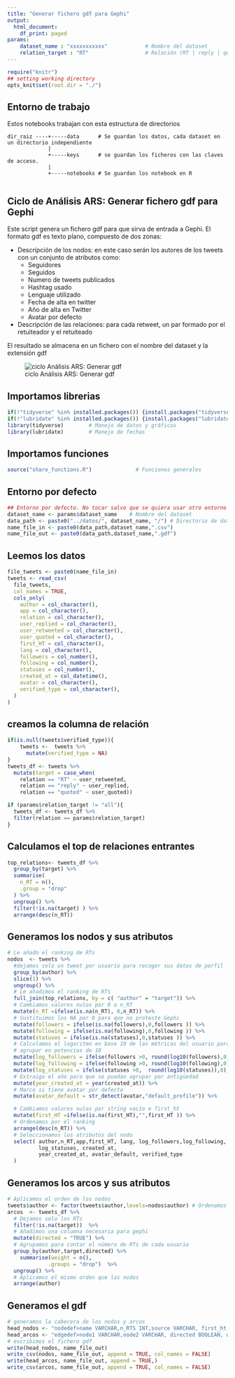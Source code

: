 ---
title: "Generar fichero gdf para Gephi"
output:
  html_document:
    df_print: paged
params:
    dataset_name : "xxxxxxxxxxx"            # Nombre del dataset
    relation_target : "RT"                  # Relación (RT | reply | quoted | all) 
---

```{r setup, 	echo = TRUE,message = FALSE,	warning = FALSE,include=FALSE, cache = FALSE}

require("knitr")
## setting working directory
opts_knit$set(root.dir = "./")
```

## Entorno de trabajo

Estos notebooks trabajan con esta estructura de directorios

```         
dir_raiz ----+-----data      # Se guardan los datos, cada dataset en un directorio independiente
             |
             +-----keys      # se guardan los ficheros con las claves de acceso. 
             |
             +-----notebooks # Se guardan los notebook en R
             
```

## Ciclo de Análisis ARS: Generar fichero gdf para Gephi

Este script genera un fichero gdf para que sirva de entrada a Gephi. El formato gdf es texto plano, compuesto de dos zonas:

-   Descripción de los nodos: en este caso serán los autores de los tweets con un conjunto de atributos como:
    -   Seguidores
    -   Seguidos
    -   Numero de tweets publicados
    -   Hashtag usado
    -   Lenguaje utilizado
    -   Fecha de alta en twitter
    -   Año de alta en Twitter
    -   Avatar por defecto
-   Descripción de las relaciones: para cada retweet, un par formado por el retuiteador y el retuiteado

El resultado se almacena en un fichero con el nombre del dataset y la extensión gdf

![ciclo Análisis ARS: Generar gdf](https://github.com/congosto/congosto.github.io/raw/master/ciclo_ARS_csv2gdf.jpg)

## Importamos librerias

```{r libraries}
if(!"tidyverse" %in% installed.packages()) {install.packages("tidyverse")}
if(!"lubridate" %in% installed.packages()) {install.packages("lubridate")}
library(tidyverse)        # Manejo de datos y gráficas
library(lubridate)        # Manejo de fechas
```

## Importamos funciones

```{r functions}
source("share_functions.R")              # Funciones generales
```

## Entorno por defecto

```{r environment}
## Entorno por defecto. No tocar salvo que se quiera usar otro entorno
dataset_name <- params$dataset_name    # Nombre del dataset
data_path <- paste0("../datos/", dataset_name, "/") # Directorio de datos
name_file_in <- paste0(data_path,dataset_name,".csv")
name_file_out <- paste0(data_path,dataset_name,".gdf")
```

## Leemos los datos

```{r read_data, warning=FALSE}
file_tweets <- paste0(name_file_in)
tweets <- read_csv(
  file_tweets,
  col_names = TRUE,
  cols_only( 
    author = col_character(),
    app = col_character(),
    relation = col_character(),
    user_replied = col_character(),
    user_retweeted = col_character(),
    user_quoted = col_character(),
    first_HT = col_character(),
    lang = col_character(),
    followers = col_number(),
    following = col_number(),
    statuses = col_number(),
    created_at = col_datetime(),
    avatar = col_character(),
    verified_type = col_character(),
  )
)

```

## creamos la columna de relación

```{r columna_relación}
if(is.null(tweets$verified_type)){ 
    tweets <-  tweets %>%
      mutate(verified_type = NA)
}
tweets_df <- tweets %>%
  mutate(target = case_when(
    relation == "RT" ~ user_retweeted,
    relation == "reply" ~ user_replied,
    relation == "quoted" ~ user_quoted)) 

if (params$relation_target != "all"){
  tweets_df <- tweets_df %>%
  filter(relation == params$relation_target)
}


```

## Calculamos el top de relaciones entrantes

```{r top_relaciones_entrantes}
top_relations<- tweets_df %>%
  group_by(target) %>%
  summarise(
    n_RT = n(),
    .group = "drop"
  ) %>%
  ungroup() %>%
  filter(!is.na(target) ) %>%
  arrange(desc(n_RT))
```

## Generamos los nodos y sus atributos

```{r nodes}
# Le añado el ranking de RTs
nodos  <- tweets %>%
  #dejamos solo un tweet por usuario para recoger sus datos de perfil
  group_by(author) %>% 
  slice(1) %>%
  ungroup() %>%
  # Le añadimos el ranking de RTs
  full_join(top_relations, by = c( "author" = "target")) %>%
  # Cambiamos valores nulos por 0 a n_RT
  mutate(n_RT =ifelse(is.na(n_RT), 0,n_RT)) %>%
  # Sustituimos los NA por 0 para que no proteste Gephi
  mutate(followers = ifelse(is.na(followers),0,followers )) %>%
  mutate(following = ifelse(is.na(following),0,following )) %>%
  mutate(statuses = ifelse(is.na(statuses),0,statuses )) %>%
  # Calculamos el logaritmo en base 10 de las métricas del usuario para que se puedan
  # agrupar en potencias de 10
  mutate(log_followers = ifelse(followers >0, round(log10(followers),0),0 )) %>%
  mutate(log_following = ifelse(following >0, round(log10(following),0),0 )) %>%
  mutate(log_statuses = ifelse(statuses >0,  round(log10(statuses)),0),0 ) %>%
  # Extraigo el año para que se puedan agrupar por antigüedad
  mutate(year_created_at = year(created_at)) %>%
  # Marco si tiene avatar por defecto
  mutate(avatar_default = str_detect(avatar,"default_profile")) %>%

  # Cambiamos valores nulos por string vacío e first_ht
  mutate(first_HT =ifelse(is.na(first_HT),"",first_HT )) %>%
  # Ordenamos por el ranking
  arrange(desc(n_RT)) %>%
  # Seleccionamos los atributos del nodo
  select( author,n_RT,app,first_HT, lang, log_followers,log_following,
          log_statuses, created_at,
          year_created_at, avatar_default, verified_type
  )
```

## Generamos los arcos y sus atributos

```{r arcs}
# Aplicamos el orden de los nodos
tweets$author <- factor(tweets$author,levels=nodos$author) # Ordenamos según nodos
arcos  <- tweets_df %>%
  # Dejamos solo los RTs
  filter(!is.na(target))  %>%
  # Añadimos una columna necesaria para gephi
  mutate(directed = "TRUE") %>%
  # Agrupamos para contar el número de RTs de cada usuario
  group_by(author,target,directed) %>% 
    summarise(weight = n(),
             .groups = "drop")  %>%
  ungroup() %>%
  # Aplicamos el mismo orden que los nodos
  arrange(author)
```

## Generamos el gdf

```{r write_file}
# generamos la cabecera de los nodos y arcos
head_nodos <- "nodedef>name VARCHAR,n_RTS INT,source VARCHAR, first_ht VARCHAR,lang VARCHAR, log_followers INT,log_following INT,log_statuses VARCHAR,account created_at VARCHAR,year_created_at VARCHAR, avatar_default VARCHAR, verified_type VARCHAR"
head_arcos <- "edgedef>node1 VARCHAR,node2 VARCHAR, directed BOOLEAN, weight INT"  
# escribimos el fichero gdf
write(head_nodos, name_file_out)
write_csv(nodos, name_file_out, append = TRUE, col_names = FALSE)
write(head_arcos, name_file_out, append = TRUE,)
write_csv(arcos, name_file_out, append = TRUE, col_names = FALSE)
```
